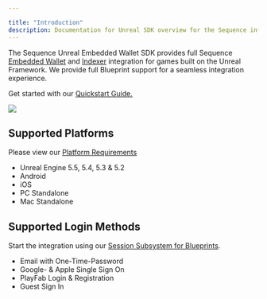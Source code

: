 ---

title: "Introduction"
description: Documentation for Unreal SDK overview for the Sequence infrastructure stack for web3 gaming.
---



The Sequence Unreal Embedded Wallet SDK provides full Sequence [Embedded Wallet](/solutions/wallets/embedded-wallet/overview) and [Indexer](/api/indexer/overview) integration for games built on the Unreal Framework. We provide full Blueprint support for a seamless integration experience.

Get started with our [Quickstart Guide.](/sdk/unreal/quickstart)

<Frame caption="Unreal Intro">
    <img src="/images/unreal/v1/unreal_intro.gif" />
</Frame>

## Supported Platforms

Please view our [Platform Requirements](/sdk/unreal/platforms)

- Unreal Engine 5.5, 5.4, 5.3 & 5.2
- Android
- iOS
- PC Standalone
- Mac Standalone

## Supported Login Methods

Start the integration using our [Session Subsystem for Blueprints](/sdk/unreal/authentication).

- Email with One-Time-Password
- Google- & Apple Single Sign On
- PlayFab Login & Registration
- Guest Sign In
